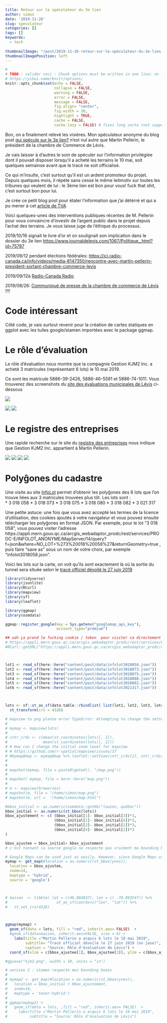 ```yaml
---
title: Retour sur le spéculateur du 3e lien
author: simon
date: '2019-11-26'
slug: speculateur
categories: []
tags: []
keywords:
  - tech
  
thumbnailImage: "/post/2019-11-26-retour-sur-le-spéculateur-du-3e-lien_files/carte_pellerin.png" 
thumbnailImagePosition: left      
---
```



```r
#
# TODO : valider ceci : Chunk options must be written in one line; no line breaks are allowed inside chunk options;
# https://yihui.name/knitr/options/
knitr::opts_chunk$set(echo = FALSE, 
                      collapse = FALSE,
                      warning = FALSE,
                      error = FALSE,
                      message = FALSE,
                      fig.align= "center",
                      fig.width = 10,
                      highlight = TRUE,
                      cache = FALSE,
                      cache.lazy = FALSE) # fixes long vecto rnot supported quand on cache des gros éléments https://stackoverflow.com/questions/39417003/long-vectors-not-supported-yet-error-in-rmd-but-not-in-r-script
```



Bon, on a finalement relevé les visières.  Mon spéculateur anonyme du blog post [qui spécule sur le 3e lien?](https://www.simoncoulombe.com/2019/09/profit-3e-lien/) n'est nul autre que Martin Pellerin, le président de la chambre de Commerce de Lévis.  

Je vais laisser à d'autres le soin de spéculer sur l'information privilégiée dont il pouvait disposer lorsqu'il a acheté les terrains le 10 mai, soit quelques semainse avant que le tracé ne soit officialisé.  

Ce qui m'insulte, c'est surtout qu'il est un ardent promoteur du projet.  Depuis quelques mois, il répète sans cesse le même leitmotiv sur toutes les tribunes qui veulent de lui : le 3ème lien est bon pour vous!  fuck that shit, c'est surtout bon pour lui.  

Je crée ce petit blog post pour étaler l'information que j'ai détérré et qui a pu mener à cet [article de TVA](https://www.tvanouvelles.ca/2019/11/24/lachat-dun-terrain-sur-le-site-potentiel-du-3e-lien-souleve-des-questions)


Voici quelques-unes des interventions publiques récentes de M. Pellerin pour vous convaincre d'investir de l'argent public dans le projet depuis l'achat des terrains.  Je vous laisse juge de l'éthique du processus.

2019/10/16 signait le livre d'or et on soulignait son implication dans le dossier du 3e lien [https://www.journaldelevis.com/1067/Politique_.html?id=75787](Journal de Lévis)

2019/09/12 pendant élections fédérales: [https://ici.radio-canada.ca/info/videos/media-8147350/rencontre-avec-martin-pellerin-president-sortant-chambre-commerce-levis](Radio-Canada télé)

2019/09/12à [Radio-Canada Radio](https://www.facebook.com/EncoreMieuxPM/photos/martin-pellerin-pr%C3%A9sident-sortant-de-la-chambre-de-commerce-de-l%C3%A9vis-expose-son-/2137269533040224/)

2019/08/26: [Communiqué de presse de la chambre de commerce de Lévis](https://www.cclevis.ca/2019/08/sondage-leger-le-journal-lcn-sur-letat-des-routes-et-le-troisieme-lien-la-ccl-en-desaccord/) !!!!


# Code intéressant  

Côté code, je vais surtout revenir pour la création de cartes statiques en ggplot avec les tuiles google/stamen importées avec le package ggmap.

# Le rôle d'évaluation  

Le rôle d'évaluation nous montre que la compagnie Gestion KJM2 Inc. a acheté 3 matricules (représentant 6 lots) le 10 mai 2019.  

Ce sont les matricule 5886-39-2426, 5886-46-5591 et 5886-74-1011.  Vous trouverez des screenshots du [site des évaluations municipales de Lévis](https://portail.accescite.net/ProfileGovern/UEL/WEB_UEL_City.aspx?action=search) ci-dessous 


![](/post/2019-11-26-retour-sur-le-spéculateur-du-3e-lien_files/matricule5886382426-1.png)

![](/post/2019-11-26-retour-sur-le-spéculateur-du-3e-lien_files/matricule5886465591-1.png)
![](/post/2019-11-26-retour-sur-le-spéculateur-du-3e-lien_files/matricule5886741011-1.png)

# Le registre des entreprises   

Une rapide recherche sur le site du [registre des entreprises](https://www.registreentreprises.gouv.qc.ca/RQAnonymeGR/GR/GR03/GR03A2_19A_PIU_RechEnt_PC/PageRechSimple.aspx?T1.CodeService=S00436&Clng=F&WT.co_f=22d6bddce821178cec71574825577964) nous indique que Gestion KJM2 Inc. appartient à Martin Pellerin.


![](/post/2019-11-26-retour-sur-le-spéculateur-du-3e-lien_files/registre_gestion_kjm2_inc-1.png)
![](/post/2019-11-26-retour-sur-le-spéculateur-du-3e-lien_files/registre_gestion_kjm2_inc-2.png)
![](/post/2019-11-26-retour-sur-le-spéculateur-du-3e-lien_files/registre_gestion_kjm2_inc-3.png)
![](/post/2019-11-26-retour-sur-le-spéculateur-du-3e-lien_files/registre_gestion_kjm2_inc-4.png)

# Polyĝones du cadastre  

Une visite au site [InfoLot](https://appli.mern.gouv.qc.ca/Infolot/Info/Licence) permet d'obtenir les polyĝones des 6 lots que l'on trouve liées  aux 3 matricules trouvées plus tôt.    Les lots sont :    
* 3 018 058 
* 3 018 073 
* 3 018 075 
* 3 018 080 
* 3 018 082 
* 3 021 317

Une petite astuce: une fois que vous avez accepté les termes de la licence d'utilisation, des cookies ajoutés à votre navigateur et vous pouvez ensuite télécharger les polyĝones en format JSON.  Par exemple, pour le lot "3 018 058", vous pouvez visiter l'adresse https://appli.mern.gouv.qc.ca/arcgis_webadaptor_prodc/rest/services/PRODC-E/INFOLOT_ANONYME/MapServer/14/query?f=json&where=NO_LOT=%273%20018%20058%27&returnGeometry=true  , puis faire "save as" sous un nom de votre choix, par exemple  "infolot3018058.json".  


Voici les lots sur la carte, on voit qu'ils sont exactement là où la sortie du tunnel sera située selon le [tracé officiel dévoilé le 27 juin 2019](https://www.journaldequebec.com/2019/06/27/le-3e-lien-entre-quebec-et-levis-sera-un-tunnel)

```r
library(tidyverse)
library(jsonlite)
library(RCurl)
library(mapview)
library(sf)
library(leaflet)

library(ggmap)
library(osmdata)

ggmap::register_google(key = Sys.getenv("googlemap_api_key"),
                       account_type="premium")

## aah ça prend le fucking cookie / token  pour visiter ca directement
# https://appli.mern.gouv.qc.ca/arcgis_webadaptor_prodc/rest/services/PRODC-E/INFOLOT_ANONYME/MapServer/14/query?f=json&where=NO_LOT=%273%20018%20058%27&returnGeometry=true
#RCurl::getURL("https://appli.mern.gouv.qc.ca/arcgis_webadaptor_prodc/rest/services/PRODC-E/INFOLOT_ANONYME/MapServer/14/query?f=json&where=NO_LOT=%273%20018%20058%27&returnGeometry=true")



lot1 <- read_sf(here::here("content/post/data/infolot3018058.json"))
lot2 <- read_sf(here::here("content/post/data/infolot3018073.json"))
lot3 <- read_sf(here::here("content/post/data/infolot3018075.json"))
lot4 <- read_sf(here::here("content/post/data/infolot3018080.json"))
lot5 <- read_sf(here::here("content/post/data/infolot3018082.json"))
lot6 <- read_sf(here::here("content/post/data/infolot3021317.json"))



lots <- sf::st_as_sf(data.table::rbindlist( list(lot1, lot2, lot3, lot4, lot5, lot6))) %>%
  st_transform(crs = 4326)
```


```r

# mapview to png plante error TypeError: Attempting to change the setter of an unconfigurable property.
# 
# mymap <- mapview(lots)
# 
# cntr_crds <- c(mean(st_coordinates(lots)[, 1]),
#                mean(st_coordinates(lots)[, 2]))
# # How can I change the initial zoom level for mapview
# # https://github.com/r-spatial/mapview/issues/37
# #mymap@map <- mymap@map %>% leaflet::setView(cntr_crds[1], cntr_crds[2], zoom = 15)
# 
# 
# mapshot(mymap, file = paste0(getwd(), "/map.png"))
# 
# mapshot( mymap, file = here::here("map.png"))
# 
# m <- mapview(breweries)
# mapshot(m, file = "/home/simon/map.png")
# mapshot(m, url =  "/home/simon/map.html")
```

```r



#bbox_initial <- as.numeric(osmdata::getbb("lauzon, québec"))
bbox_initial <- as.numeric(st_bbox(lots))
bbox_ajustement <- c( (bbox_initial[1]- bbox_initial[3])*3,
                      (bbox_initial[2]- bbox_initial[4])*3,
                      (bbox_initial[3]- bbox_initial[1])*3,
                      (bbox_initial[4]- bbox_initial[2])*3
)

bbox_ajustee = bbox_initial+ bbox_ajustement
# c'est tannant la source google ne respecte pas vraiment ma bounding box.. mais stamen oui

# Google Maps can be used just as easily. However, since Google Maps use a center/zoom specification, their input is a bit different:
mymap <- get_map(#location = as.numeric(st_bbox(yves)),
  location = bbox_ajustee,
  zoom=14,
  maptype = 'hybrid',
  source = 'google')



# maison  <- tibble( lat = c(46.884837), lon = c( -70.983547)) %>% 
#                      st_as_sf(coords=c("lon", "lat")) %>%
#   st_set_crs(4326)



ggmap(mymap) +
  geom_sf(data = lots, fill = "red", inherit.aes= FALSE)  +
  #geom_sf(data=maison, inherit.aes=FALSE, size = 6) + 
    labs(title ="Martin Pellerin a acquis 6 lots le 10 mai 2019",
         subtitle= "Tracé officiel dévoilé le 27 juin 2019 (on jase)",
         caption = "Source: Rôle d'évaluation de Lévis") +
  coord_sf(xlim = c(bbox_ajustee[1], bbox_ajustee[3]), ylim = c(bbox_ajustee[2],bbox_ajustee[4]))#+# google va chercher trop grand, je recouppe ici 

#ggsave("kjm2.png", width = 10, units = "in")

# version 2 : stamen respecte mes bounding boxes
# 
# mymap2 <- get_map(#location = as.numeric(st_bbox(yves)),
#   location = bbox_initial + bbox_ajustement,
#   zoom=14, 
#   maptype = 'toner-hybrid')
# 
# ggmap(mymap2) +
#   geom_sf(data = lots, ,fill = "red", inherit.aes= FALSE)  +
#     labs(title ="Martin Pellerin a acquis 6 lots le 10 mai 2019",
#          subtitle = "Source: Rôle d'évaluation de Lévis")

```

